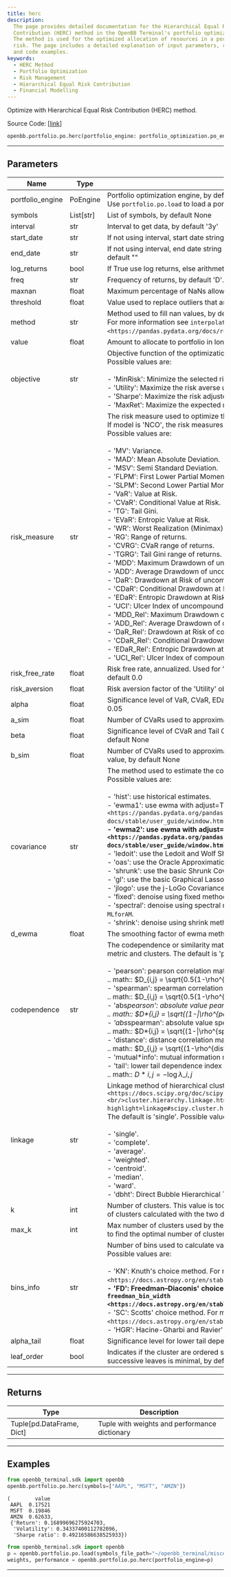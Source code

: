 ```yaml
---
title: herc
description:
  The page provides detailed documentation for the Hierarchical Equal Risk
  Contribution (HERC) method in the OpenBB Terminal's portfolio optimization module.
  The method is used for the optimized allocation of resources in a portfolio to minimize
  risk. The page includes a detailed explanation of input parameters, return types,
  and code examples.
keywords:
  - HERC Method
  - Portfolio Optimization
  - Risk Management
  - Hierarchical Equal Risk Contribution
  - Financial Modelling
---
```



<HeadTitle title="portfolio.po.herc - Reference | OpenBB SDK Docs" />

Optimize with Hierarchical Equal Risk Contribution (HERC) method.

Source Code: [[link](https://github.com/OpenBB-finance/OpenBBTerminal/tree/main/openbb_terminal/portfolio/portfolio_optimization/po_model.py#L1679)]

```python
openbb.portfolio.po.herc(portfolio_engine: portfolio_optimization.po_engine.PoEngine = None, symbols: List[str] = None, kwargs: Any)
```

---

## Parameters

| Name             | Type      | Description                                                                                                                                                                                                                                                                                                                                                                                                                                                                                                                                                                                                                                                                                                                                                                                                                                                                                                                                                                                                                                                                                                                                                                                                                                                                                                                                                                                                                                                                                                                                                                                             | Default | Optional |
| ---------------- | --------- | ------------------------------------------------------------------------------------------------------------------------------------------------------------------------------------------------------------------------------------------------------------------------------------------------------------------------------------------------------------------------------------------------------------------------------------------------------------------------------------------------------------------------------------------------------------------------------------------------------------------------------------------------------------------------------------------------------------------------------------------------------------------------------------------------------------------------------------------------------------------------------------------------------------------------------------------------------------------------------------------------------------------------------------------------------------------------------------------------------------------------------------------------------------------------------------------------------------------------------------------------------------------------------------------------------------------------------------------------------------------------------------------------------------------------------------------------------------------------------------------------------------------------------------------------------------------------------------------------------- | ------- | -------- |
| portfolio_engine | PoEngine  | Portfolio optimization engine, by default None<br/>Use `portfolio.po.load` to load a portfolio engine                                                                                                                                                                                                                                                                                                                                                                                                                                                                                                                                                                                                                                                                                                                                                                                                                                                                                                                                                                                                                                                                                                                                                                                                                                                                                                                                                                                                                                                                                                   | None    | True     |
| symbols          | List[str] | List of symbols, by default None                                                                                                                                                                                                                                                                                                                                                                                                                                                                                                                                                                                                                                                                                                                                                                                                                                                                                                                                                                                                                                                                                                                                                                                                                                                                                                                                                                                                                                                                                                                                                                        | None    | True     |
| interval         | str       | Interval to get data, by default '3y'                                                                                                                                                                                                                                                                                                                                                                                                                                                                                                                                                                                                                                                                                                                                                                                                                                                                                                                                                                                                                                                                                                                                                                                                                                                                                                                                                                                                                                                                                                                                                                   | None    | True     |
| start_date       | str       | If not using interval, start date string (YYYY-MM-DD), by default ""                                                                                                                                                                                                                                                                                                                                                                                                                                                                                                                                                                                                                                                                                                                                                                                                                                                                                                                                                                                                                                                                                                                                                                                                                                                                                                                                                                                                                                                                                                                                    | None    | True     |
| end_date         | str       | If not using interval, end date string (YYYY-MM-DD). If empty use last weekday, by default ""                                                                                                                                                                                                                                                                                                                                                                                                                                                                                                                                                                                                                                                                                                                                                                                                                                                                                                                                                                                                                                                                                                                                                                                                                                                                                                                                                                                                                                                                                                           | None    | True     |
| log_returns      | bool      | If True use log returns, else arithmetic returns, by default False                                                                                                                                                                                                                                                                                                                                                                                                                                                                                                                                                                                                                                                                                                                                                                                                                                                                                                                                                                                                                                                                                                                                                                                                                                                                                                                                                                                                                                                                                                                                      | None    | True     |
| freq             | str       | Frequency of returns, by default 'D'. Options: 'D' for daily, 'W' for weekly, 'M' for monthly                                                                                                                                                                                                                                                                                                                                                                                                                                                                                                                                                                                                                                                                                                                                                                                                                                                                                                                                                                                                                                                                                                                                                                                                                                                                                                                                                                                                                                                                                                           | None    | True     |
| maxnan           | float     | Maximum percentage of NaNs allowed in the data, by default 0.05                                                                                                                                                                                                                                                                                                                                                                                                                                                                                                                                                                                                                                                                                                                                                                                                                                                                                                                                                                                                                                                                                                                                                                                                                                                                                                                                                                                                                                                                                                                                         | None    | True     |
| threshold        | float     | Value used to replace outliers that are higher than threshold, by default 0.0                                                                                                                                                                                                                                                                                                                                                                                                                                                                                                                                                                                                                                                                                                                                                                                                                                                                                                                                                                                                                                                                                                                                                                                                                                                                                                                                                                                                                                                                                                                           | None    | True     |
| method           | str       | Method used to fill nan values, by default 'time'<br/>For more information see `interpolate <https://pandas.pydata.org/docs/reference/api/pandas.DataFrame.interpolate.html>`\_\_.                                                                                                                                                                                                                                                                                                                                                                                                                                                                                                                                                                                                                                                                                                                                                                                                                                                                                                                                                                                                                                                                                                                                                                                                                                                                                                                                                                                                                      | None    | True     |
| value            | float     | Amount to allocate to portfolio in long positions, by default 1.0                                                                                                                                                                                                                                                                                                                                                                                                                                                                                                                                                                                                                                                                                                                                                                                                                                                                                                                                                                                                                                                                                                                                                                                                                                                                                                                                                                                                                                                                                                                                       | None    | True     |
| objective        | str       | Objective function of the optimization model, by default 'MinRisk'<br/>Possible values are:<br/><br/>- 'MinRisk': Minimize the selected risk measure.<br/>- 'Utility': Maximize the risk averse utility function.<br/>- 'Sharpe': Maximize the risk adjusted return ratio based on the selected risk measure.<br/>- 'MaxRet': Maximize the expected return of the portfolio.                                                                                                                                                                                                                                                                                                                                                                                                                                                                                                                                                                                                                                                                                                                                                                                                                                                                                                                                                                                                                                                                                                                                                                                                                            | None    | True     |
| risk_measure     | str       | The risk measure used to optimize the portfolio, by default 'MV'<br/>If model is 'NCO', the risk measures available depends on the objective function.<br/>Possible values are:<br/><br/>- 'MV': Variance.<br/>- 'MAD': Mean Absolute Deviation.<br/>- 'MSV': Semi Standard Deviation.<br/>- 'FLPM': First Lower Partial Moment (Omega Ratio).<br/>- 'SLPM': Second Lower Partial Moment (Sortino Ratio).<br/>- 'VaR': Value at Risk.<br/>- 'CVaR': Conditional Value at Risk.<br/>- 'TG': Tail Gini.<br/>- 'EVaR': Entropic Value at Risk.<br/>- 'WR': Worst Realization (Minimax).<br/>- 'RG': Range of returns.<br/>- 'CVRG': CVaR range of returns.<br/>- 'TGRG': Tail Gini range of returns.<br/>- 'MDD': Maximum Drawdown of uncompounded cumulative returns (Calmar Ratio).<br/>- 'ADD': Average Drawdown of uncompounded cumulative returns.<br/>- 'DaR': Drawdown at Risk of uncompounded cumulative returns.<br/>- 'CDaR': Conditional Drawdown at Risk of uncompounded cumulative returns.<br/>- 'EDaR': Entropic Drawdown at Risk of uncompounded cumulative returns.<br/>- 'UCI': Ulcer Index of uncompounded cumulative returns.<br/>- 'MDD_Rel': Maximum Drawdown of compounded cumulative returns (Calmar Ratio).<br/>- 'ADD_Rel': Average Drawdown of compounded cumulative returns.<br/>- 'DaR_Rel': Drawdown at Risk of compounded cumulative returns.<br/>- 'CDaR_Rel': Conditional Drawdown at Risk of compounded cumulative returns.<br/>- 'EDaR_Rel': Entropic Drawdown at Risk of compounded cumulative returns.<br/>- 'UCI_Rel': Ulcer Index of compounded cumulative returns. | None    | True     |
| risk_free_rate   | float     | Risk free rate, annualized. Used for 'FLPM' and 'SLPM' and Sharpe objective function, by default 0.0                                                                                                                                                                                                                                                                                                                                                                                                                                                                                                                                                                                                                                                                                                                                                                                                                                                                                                                                                                                                                                                                                                                                                                                                                                                                                                                                                                                                                                                                                                    | None    | True     |
| risk_aversion    | float     | Risk aversion factor of the 'Utility' objective function, by default 1.0                                                                                                                                                                                                                                                                                                                                                                                                                                                                                                                                                                                                                                                                                                                                                                                                                                                                                                                                                                                                                                                                                                                                                                                                                                                                                                                                                                                                                                                                                                                                | None    | True     |
| alpha            | float     | Significance level of VaR, CVaR, EDaR, DaR, CDaR, EDaR, Tail Gini of losses, by default 0.05                                                                                                                                                                                                                                                                                                                                                                                                                                                                                                                                                                                                                                                                                                                                                                                                                                                                                                                                                                                                                                                                                                                                                                                                                                                                                                                                                                                                                                                                                                            | None    | True     |
| a_sim            | float     | Number of CVaRs used to approximate Tail Gini of losses, by default 100                                                                                                                                                                                                                                                                                                                                                                                                                                                                                                                                                                                                                                                                                                                                                                                                                                                                                                                                                                                                                                                                                                                                                                                                                                                                                                                                                                                                                                                                                                                                 | None    | True     |
| beta             | float     | Significance level of CVaR and Tail Gini of gains. If None it duplicates alpha value, by default None                                                                                                                                                                                                                                                                                                                                                                                                                                                                                                                                                                                                                                                                                                                                                                                                                                                                                                                                                                                                                                                                                                                                                                                                                                                                                                                                                                                                                                                                                                   | None    | True     |
| b_sim            | float     | Number of CVaRs used to approximate Tail Gini of gains. If None it duplicates a_sim value, by default None                                                                                                                                                                                                                                                                                                                                                                                                                                                                                                                                                                                                                                                                                                                                                                                                                                                                                                                                                                                                                                                                                                                                                                                                                                                                                                                                                                                                                                                                                              | None    | True     |
| covariance       | str       | The method used to estimate the covariance matrix, by default 'hist'<br/>Possible values are:<br/><br/>- 'hist': use historical estimates.<br/>- 'ewma1': use ewma with adjust=True. For more information see `EWM <https://pandas.pydata.org/pandas-docs/stable/user_guide/window.html#exponentially-weighted-window>`**.<br/>- 'ewma2': use ewma with adjust=False. For more information see `EWM <https://pandas.pydata.org/pandas-docs/stable/user_guide/window.html#exponentially-weighted-window>`**.<br/>- 'ledoit': use the Ledoit and Wolf Shrinkage method.<br/>- 'oas': use the Oracle Approximation Shrinkage method.<br/>- 'shrunk': use the basic Shrunk Covariance method.<br/>- 'gl': use the basic Graphical Lasso Covariance method.<br/>- 'jlogo': use the j-LoGo Covariance method. For more information see: `a-jLogo`.<br/>- 'fixed': denoise using fixed method. For more information see chapter 2 of `a-MLforAM`.<br/>- 'spectral': denoise using spectral method. For more information see chapter 2 of `a-MLforAM`.<br/>- 'shrink': denoise using shrink method. For more information see chapter 2 of `a-MLforAM`.                                                                                                                                                                                                                                                                                                                                                                                                                                                          | None    | True     |
| d_ewma           | float     | The smoothing factor of ewma methods, by default 0.94                                                                                                                                                                                                                                                                                                                                                                                                                                                                                                                                                                                                                                                                                                                                                                                                                                                                                                                                                                                                                                                                                                                                                                                                                                                                                                                                                                                                                                                                                                                                                   | None    | True     |
| codependence     | str       | The codependence or similarity matrix used to build the distance<br/>metric and clusters. The default is 'pearson'. Possible values are:<br/><br/>- 'pearson': pearson correlation matrix. Distance formula:<br/> .. math:: $D_{i,j} = \sqrt{0.5(1-\rho^{pearson}_{i,j})}$<br/>- 'spearman': spearman correlation matrix. Distance formula:<br/> .. math:: $D_{i,j} = \sqrt{0.5(1-\rho^{spearman}_{i,j})}$<br/>- 'abs*pearson': absolute value pearson correlation matrix. Distance formula:<br/> .. math:: $D*{i,j} = \sqrt{(1-\|\rho^{pearson}\_{i,j}\|)}$ <br/>- 'abs*spearman': absolute value spearman correlation matrix. Distance formula:<br/> .. math:: $D*{i,j} = \sqrt{(1-\|\rho^{spearman}\_{i,j}\|)}$ <br/>- 'distance': distance correlation matrix. Distance formula:<br/> .. math:: $D_{i,j} = \sqrt{(1-\rho^{distance}_{i,j})}$<br/>- 'mutual*info': mutual information matrix. Distance used is variation information matrix.<br/>- 'tail': lower tail dependence index matrix. Dissimilarity formula:<br/> .. math:: $D*{i,j} = -\log{\lambda\_{i,j}}$                                                                                                                                                                                                                                                                                                                                                                                                                                                                                                                               | None    | True     |
| linkage          | str       | Linkage method of hierarchical clustering. For more information see `linkage <https://docs.scipy.org/doc/scipy/reference/generated/scipy.<br/>cluster.hierarchy.linkage.html?highlight=linkage#scipy.cluster.hierarchy.linkage>`\_\_.<br/>The default is 'single'. Possible values are:<br/><br/>- 'single'.<br/>- 'complete'.<br/>- 'average'.<br/>- 'weighted'.<br/>- 'centroid'.<br/>- 'median'.<br/>- 'ward'.<br/>- 'dbht': Direct Bubble Hierarchical Tree.                                                                                                                                                                                                                                                                                                                                                                                                                                                                                                                                                                                                                                                                                                                                                                                                                                                                                                                                                                                                                                                                                                                                        | None    | True     |
| k                | int       | Number of clusters. This value is took instead of the optimal number<br/>of clusters calculated with the two difference gap statistic, by default None                                                                                                                                                                                                                                                                                                                                                                                                                                                                                                                                                                                                                                                                                                                                                                                                                                                                                                                                                                                                                                                                                                                                                                                                                                                                                                                                                                                                                                                  | None    | True     |
| max_k            | int       | Max number of clusters used by the two difference gap statistic<br/>to find the optimal number of clusters, by default 10                                                                                                                                                                                                                                                                                                                                                                                                                                                                                                                                                                                                                                                                                                                                                                                                                                                                                                                                                                                                                                                                                                                                                                                                                                                                                                                                                                                                                                                                               | None    | True     |
| bins_info        | str       | Number of bins used to calculate variation of information, by default 'KN'.<br/>Possible values are:<br/><br/>- 'KN': Knuth's choice method. For more information see `knuth_bin_width <https://docs.astropy.org/en/stable/api/astropy.stats.knuth_bin_width.html>`**.<br/>- 'FD': Freedman–Diaconis' choice method. For more information see `freedman_bin_width <https://docs.astropy.org/en/stable/api/astropy.stats.freedman_bin_width.html>`**.<br/>- 'SC': Scotts' choice method. For more information see `scott_bin_width <https://docs.astropy.org/en/stable/api/astropy.stats.scott_bin_width.html>`\_\_.<br/>- 'HGR': Hacine-Gharbi and Ravier' choice method.                                                                                                                                                                                                                                                                                                                                                                                                                                                                                                                                                                                                                                                                                                                                                                                                                                                                                                                               | None    | True     |
| alpha_tail       | float     | Significance level for lower tail dependence index, by default 0.05                                                                                                                                                                                                                                                                                                                                                                                                                                                                                                                                                                                                                                                                                                                                                                                                                                                                                                                                                                                                                                                                                                                                                                                                                                                                                                                                                                                                                                                                                                                                     | None    | True     |
| leaf_order       | bool      | Indicates if the cluster are ordered so that the distance between<br/>successive leaves is minimal, by default True                                                                                                                                                                                                                                                                                                                                                                                                                                                                                                                                                                                                                                                                                                                                                                                                                                                                                                                                                                                                                                                                                                                                                                                                                                                                                                                                                                                                                                                                                     | None    | True     |

---

## Returns

| Type                      | Description                                   |
| ------------------------- | --------------------------------------------- |
| Tuple[pd.DataFrame, Dict] | Tuple with weights and performance dictionary |

---

## Examples

```python
from openbb_terminal.sdk import openbb
openbb.portfolio.po.herc(symbols=["AAPL", "MSFT", "AMZN"])
```

```
(        value
 AAPL  0.17521
 MSFT  0.19846
 AMZN  0.62633,
 {'Return': 0.16899696275924703,
  'Volatility': 0.34337400112782096,
  'Sharpe ratio': 0.49216586638525933})
```

```python
from openbb_terminal.sdk import openbb
p = openbb.portfolio.po.load(symbols_file_path="~/openbb_terminal/miscellaneous/portfolio_examples/allocation/60_40_Portfolio.xlsx")
weights, performance = openbb.portfolio.po.herc(portfolio_engine=p)
```

---
